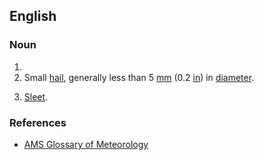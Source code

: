 ==English==
{{wikipedia}}

===Noun===
{{head|en|noun form|head=[[ice]] [[pellet]]s}}

# {{plural of|en|ice pellet}}
# Small [[hail]], generally less than 5&nbsp;[[millimeter|mm]] (0.2&nbsp;[[inch|in]]) in [[diameter]].
# {{lb|en|chiefly|Canada|and|US|meteorology}} [[sleet|Sleet]].

===References===
* [https://web.archive.org/web/20080922010553/http://amsglossary.allenpress.com/glossary/search?id=ice-pellets1 AMS Glossary of Meteorology]